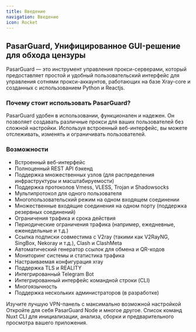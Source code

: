 ```yaml
---
title: Введение
navigation: Введение
icon: Rocket
---
```


<h2>PasarGuard, Унифицированное GUI-решение для обхода цензуры</h2>

PasarGuard — это инструмент управления прокси-серверами, который предоставляет простой и удобный пользовательский интерфейс для управления сотнями прокси-аккаунтов, работающих на базе Xray-core и созданных с использованием Python и Reactjs.

<h3>Почему стоит использовать PasarGuard?</h3>

PasarGuard удобен в использовании, функционален и надежен. Он позволяет создавать различные прокси для ваших пользователей без сложной настройки. Используя встроенный веб-интерфейс, вы можете отслеживать, изменять и ограничивать пользователей.

<h3>Возможности</h3>

<ul>
  <li>Встроенный веб-интерфейс</li>
  <li>Полноценный REST API бэкенд</li>
  <li>Поддержка множественных узлов (для распределения инфраструктуры и масштабируемости)</li>
  <li>Поддержка протоколов Vmess, VLESS, Trojan и Shadowsocks</li>
  <li>Мультипротокол для одного пользователя</li>
  <li>Многопользовательский режим на одном входящем соединении</li>
  <li>Множественные входящие соединения на одном порту (поддержка резервных соединений)</li>
  <li>Ограничения трафика и срока действия</li>
  <li>Периодические ограничения трафика (например, ежедневные, еженедельные и т.д.)</li>
  <li>Ссылка подписки совместима с V2ray (такими как V2RayNG, SingBox, Nekoray и т.д.), Clash и ClashMeta</li>
  <li>Автоматический генератор ссылок для обмена и QR-кодов</li>
  <li>Мониторинг системы и статистика трафика</li>
  <li>Настраиваемая конфигурация xray</li>
  <li>Поддержка TLS и REALITY</li>
  <li>Интегрированный Telegram Bot</li>
  <li>Интегрированный интерфейс командной строки (CLI)</li>
  <li>Многоязычность</li>
  <li>Поддержка нескольких администраторов (в разработке)</li>
</ul>

<Cards>
  <Card title="Панель" href="/panel/installation">
    Изучите лучшую VPN-панель с максимально возможной настройкой
  </Card>

  <Card title="Узел" href="/node/">
    Откройте для себя PasarGuard Node и многое другое.
  </Card>

  <Card title="Команды" href="https://nuxt.com/docs/api/commands/add">
    Список команд Nuxt CLI для инициализации, анализа, сборки и предварительного просмотра вашего приложения.
  </Card>
</Cards>